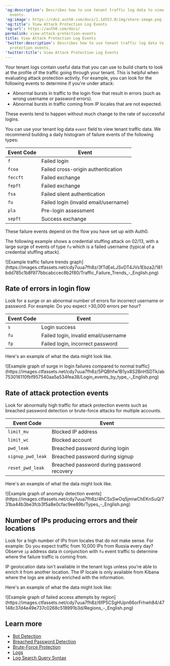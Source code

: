 ---
'og:description': Describes how to use tenant traffic log data to view attack protection
  events.
'og:image': https://cdn2.auth0.com/docs/1.14553.0/img/share-image.png
'og:title': View Attack Protection Log Events
'og:url': https://auth0.com/docs/
permalink: view-attack-protection-events
title: View Attack Protection Log Events
'twitter:description': Describes how to use tenant traffic log data to view attack
  protection events.
'twitter:title': View Attack Protection Log Events
---
Your tenant logs contain useful data that you can use to build charts to look at the profile of the traffic going through your tenant. This is helpful when evaluating <Tooltip tip="Attack Protection: Features that Auth0 provides to detect and mitigate attacks, including brute-force protection, suspicious IP throttling, breached password detection, bot detection, and adaptive multi-factor authentication." cta="View Glossary" href="/docs/glossary?term=attack+protection">attack protection</Tooltip> activity. For example, you can look for the following events to determine if you're under attack:

* Abnormal bursts in traffic to the login flow that result in errors (such as wrong username or password errors).
* Abnormal bursts in traffic coming from IP locales that are not expected.

These events tend to happen without much change to the rate of successful logins.

You can use your tenant log data `event` field to view tenant traffic data. We recommend building a daily histogram of failure events of the following types:

<table class="table"><thead>
<tr>
<th><strong>Event Code</strong></th>
<th><strong>Event</strong></th>
</tr>
</thead>
<tbody>
<tr>
<td><code>f</code></td>
<td>Failed login</td>
</tr>
<tr>
<td><code>fcoa</code></td>
<td>Failed cross-origin authentication</td>
</tr>
<tr>
<td><code>feccft</code></td>
<td>Failed exchange</td>
</tr>
<tr>
<td><code>fepft</code></td>
<td>Failed exchange</td>
</tr>
<tr>
<td><code>fsa</code></td>
<td>Failed silent authentication</td>
</tr>
<tr>
<td><code>fu</code></td>
<td>Failed login (invalid email/username)</td>
</tr>
<tr>
<td><code>pla</code></td>
<td>Pre-login assessment</td>
</tr>
<tr>
<td><code>sepft</code></td>
<td>Success exchange</td>
</tr>
</tbody>
</table>

These failure events depend on the flow you have set up with Auth0.

The following example shows a credential stuffing attack on 02/13, with a large surge of events of type `fu` which is a failed username (typical of a credential stuffing attack).

<Frame>![Example traffic failure trends graph](https://images.ctfassets.net/cdy7uua7fh8z/3fTdEeLJSvDT4JVs1Ebza2/181bdd785c1b8f977bbcabccec8b2f80/Traffic_Failure_Trends_-_English.png)</Frame>

## Rate of errors in login flow

Look for a surge or an abnormal number of errors for incorrect username or password. For example: Do you expect >30,000 errors per hour?

<table class="table"><thead>
<tr>
<th>Event Code</th>
<th>Event</th>
</tr>
</thead>
<tbody>
<tr>
<td><code>s</code></td>
<td>Login success</td>
</tr>
<tr>
<td><code>fu</code></td>
<td>Failed login, invalid email/username</td>
</tr>
<tr>
<td><code>fp</code></td>
<td>Failed login, incorrect password</td>
</tr>
</tbody>
</table>

Here's an example of what the data might look like.

<Frame>![Example graph of surge in login failures compared to normal traffic](https://images.ctfassets.net/cdy7uua7fh8z/5PQBhfw1B1yx8S2BnHSDTk/ab753016110fbf957540aa5a534fea38/Login_events_by_type_-_English.png)</Frame>

## Rate of attack protection events

Look for abnormally high traffic for attack protection events such as <Tooltip tip="Breached Password Detection: Form of attack protection in which Auth0 notifies your users if they use a username/password combination that has been compromised in a data leak on a third-party website or app." cta="View Glossary" href="/docs/glossary?term=breached+password+detection">breached password detection</Tooltip> or brute-force attacks for multiple accounts.

<table class="table"><thead>
<tr>
<th>Event Code</th>
<th>Event</th>
</tr>
</thead>
<tbody>
<tr>
<td><code>limit_mu</code></td>
<td>Blocked IP address</td>
</tr>
<tr>
<td><code>limit_wc</code></td>
<td>Blocked account</td>
</tr>
<tr>
<td><code>pwd_leak</code></td>
<td>Breached password during login</td>
</tr>
<tr>
<td><code>signup_pwd_leak</code></td>
<td>Breached password during signup</td>
</tr>
<tr>
<td><code>reset_pwd_leak</code></td>
<td>Breached password during password recovery</td>
</tr>
</tbody>
</table>

Here's an example of what the data might look like.

<Frame>![Example graph of anomaly detection events](https://images.ctfassets.net/cdy7uua7fh8z/4hCSxSwOq5jmiwChEKnSuQ/731ba44b3be3fcb3f5a8e0cfac9ee89b/Types_-_English.png)</Frame>

## Number of IPs producing errors and their locations

Look for a high number of IPs from locales that do not make sense. For example: Do you expect traffic from 10,000 IPs from Russia every day? Observe `ip` address data in conjunction with `fu` event traffic to determine where the failure traffic is coming from.

IP geolocation data isn't available in the tenant logs unless you're able to enrich it from another location. The IP locale is only available from Kibana where the logs are already enriched with the information.

Here's an example of what the data might look like:

<Frame>![Example graph of failed access attempts by region](https://images.ctfassets.net/cdy7uua7fh8z/6fP5CSgHUpn66orFrhwh84/47148c37d4e49e737c0268c518991b3d/Regions_-_English.png)</Frame>

## Learn more

* [Bot Detection](/docs/secure/attack-protection/bot-detection)
* [Breached Password Detection](/docs/secure/attack-protection/breached-password-detection)
* [Brute-Force Protection](/docs/secure/attack-protection/brute-force-protection)
* [Logs](/docs/deploy-monitor/logs)
* [Log Search Query Syntax](/docs/deploy-monitor/logs/log-search-query-syntax)